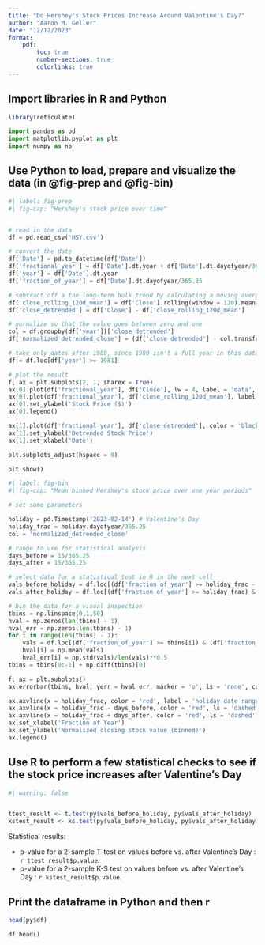 ```yaml
---
title: "Do Hershey's Stock Prices Increase Around Valentine's Day?"
author: "Aaron M. Geller"
date: "12/12/2023"
format:
    pdf:
        toc: true
        number-sections: true
        colorlinks: true
---
```


## Import libraries in R and Python

```r

library(reticulate)

```

```python

import pandas as pd
import matplotlib.pyplot as plt
import numpy as np

```


## Use Python to load, prepare and visualize the data (in @fig-prep and @fig-bin)

```python
#| label: fig-prep
#| fig-cap: "Hershey's stock price over time"


# read in the data
df = pd.read_csv('HSY.csv') 

# convert the date
df['Date'] = pd.to_datetime(df['Date'])
df['fractional_year'] = df['Date'].dt.year + df['Date'].dt.dayofyear/365.25
df['year'] = df['Date'].dt.year
df['fraction_of_year'] = df['Date'].dt.dayofyear/365.25

# subtract off a the long-term bulk trend by calculating a moving average
df['close_rolling_120d_mean'] = df['Close'].rolling(window = 120).mean()
df['close_detrended'] = df['Close'] - df['close_rolling_120d_mean']

# normalize so that the value goes between zero and one
col = df.groupby(df['year'])['close_detrended']
df['normalized_detrended_close'] = (df['close_detrended'] - col.transform('min'))/(col.transform('max') - col.transform('min'))

# take only dates after 1980, since 1980 isn't a full year in this dataset
df = df.loc[df['year'] >= 1981]

# plot the result
f, ax = plt.subplots(2, 1, sharex = True)
ax[0].plot(df['fractional_year'], df['Close'], lw = 4, label = 'data', color = 'black')
ax[0].plot(df['fractional_year'], df['close_rolling_120d_mean'], label = 'rolling average', color = 'red')
ax[0].set_ylabel('Stock Price ($)')
ax[0].legend()

ax[1].plot(df['fractional_year'], df['close_detrended'], color = 'black')
ax[1].set_ylabel('Detrended Stock Price')
ax[1].set_xlabel('Date')

plt.subplots_adjust(hspace = 0)

plt.show()

```

```python
#| label: fig-bin
#| fig-cap: "Mean binned Hershey's stock price over one year periods"

# set some parameters

holiday = pd.Timestamp('2023-02-14') # Valentine's Day
holiday_frac = holiday.dayofyear/365.25
col = 'normalized_detrended_close'

# range to use for statistical analysis
days_before = 15/365.25
days_after = 15/365.25  

# select data for a statistical test in R in the next cell
vals_before_holiday = df.loc[(df['fraction_of_year'] >= holiday_frac - days_before) & (df['fraction_of_year'] < holiday_frac)][col]
vals_after_holiday = df.loc[(df['fraction_of_year'] >= holiday_frac) & (df['fraction_of_year'] < holiday_frac + days_after)][col]

# bin the data for a visual inspection
tbins = np.linspace(0,1,50)
hval = np.zeros(len(tbins) - 1)
hval_err = np.zeros(len(tbins) - 1)
for i in range(len(tbins) - 1):
    vals = df.loc[(df['fraction_of_year'] >= tbins[i]) & (df['fraction_of_year'] < tbins[i+1])][col]
    hval[i] = np.mean(vals)
    hval_err[i] = np.std(vals)/len(vals)**0.5
tbins = tbins[0:-1] + np.diff(tbins)[0]

f, ax = plt.subplots()
ax.errorbar(tbins, hval, yerr = hval_err, marker = 'o', ls = 'none', color = 'black', capsize = 3, label = 'binned data')

ax.axvline(x = holiday_frac, color = 'red', label = 'holiday date range')
ax.axvline(x = holiday_frac - days_before, color = 'red', ls = 'dashed')
ax.axvline(x = holiday_frac + days_after, color = 'red', ls = 'dashed')
ax.set_xlabel('Fraction of Year')
ax.set_ylabel('Normalized closing stock value (binned)')
ax.legend()

```

## Use R to perform a few statistical checks to see if the stock price increases after Valentine's Day


```r
#| warning: false


ttest_result <- t.test(py$vals_before_holiday, py$vals_after_holiday)
kstest_result <- ks.test(py$vals_before_holiday, py$vals_after_holiday)

```

Statistical results:

* p-value for a 2-sample T-test on values before vs. after Valentine's Day : `r ttest_result$p.value`.
* p-value for a 2-sample K-S test  on values before vs. after Valentine's Day : `r kstest_result$p.value`.


## Print the dataframe in Python and then r
```r

head(py$df)
```


```python

df.head()

```